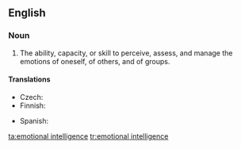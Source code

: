 ==English==
{{wikipedia}}
===Noun===
{{en-noun|-|head=[[emotional]] [[intelligence]]}}

# {{psychology}} The ability, capacity, or skill to perceive, assess, and manage the emotions of oneself, of others, and of groups.

====Translations====
{{trans-top|ability}}
* Czech: {{t-|cs|emoční inteligence|f}}
* Finnish: {{t-|fi|tunneäly}}
{{trans-mid}}
* Spanish: {{t+|es|inteligencia emocional|f}}
{{trans-bottom}}

[[ta:emotional intelligence]]
[[tr:emotional intelligence]]